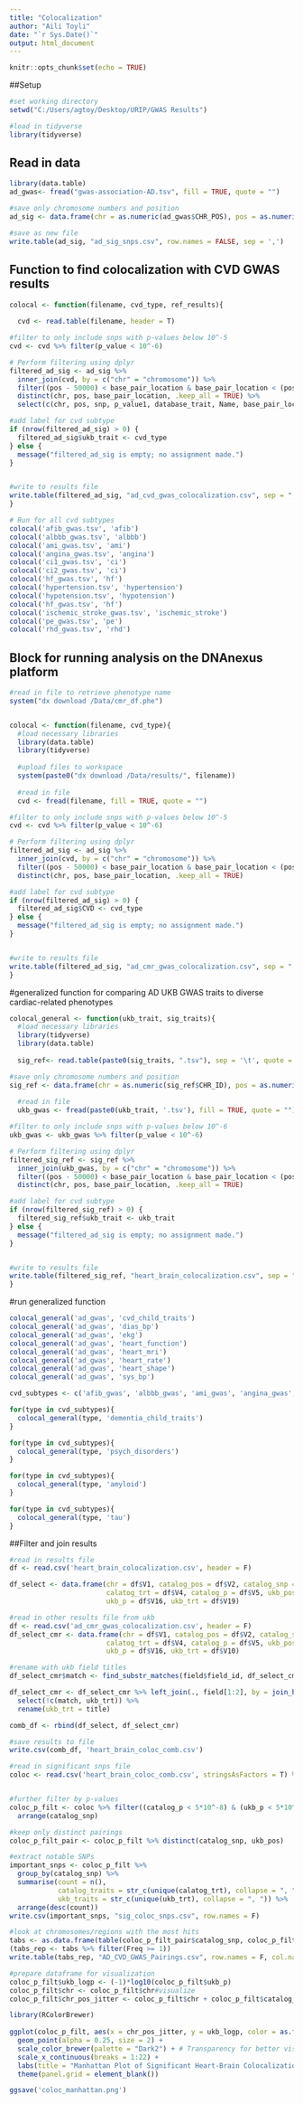 ---
title: "Colocalization"
author: "Aili Toyli"
date: "`r Sys.Date()`"
output: html_document
---

```{r setup, include=FALSE}
knitr::opts_chunk$set(echo = TRUE)
```
##Setup
```{r}
#set working directory
setwd("C:/Users/agtoy/Desktop/URIP/GWAS Results")

#load in tidyverse
library(tidyverse)
```

## Read in data
```{r}
library(data.table)
ad_gwas<- fread("gwas-association-AD.tsv", fill = TRUE, quote = "")

#save only chromosome numbers and position
ad_sig <- data.frame(chr = as.numeric(ad_gwas$CHR_POS), pos = as.numeric(ad_gwas$`REPORTED GENE(S)`), snp = ad_gwas$MERGED, database_trait = ad_gwas$INITIAL_SAMPLE_SIZE, p_value1 = ad_gwas$PVALUE_MLOG)

#save as new file
write.table(ad_sig, "ad_sig_snps.csv", row.names = FALSE, sep = ',')


```


## Function to find colocalization with CVD GWAS results
```{r}
colocal <- function(filename, cvd_type, ref_results){
  
  cvd <- read.table(filename, header = T)

#filter to only include snps with p-values below 10^-5
cvd <- cvd %>% filter(p_value < 10^-6)

# Perform filtering using dplyr
filtered_ad_sig <- ad_sig %>%
  inner_join(cvd, by = c("chr" = "chromosome")) %>% 
  filter((pos - 50000) < base_pair_location & base_pair_location < (pos + 50000)) %>% 
  distinct(chr, pos, base_pair_location, .keep_all = TRUE) %>% 
  select(c(chr, pos, snp, p_value1, database_trait, Name, base_pair_location, p_value))

#add label for cvd subtype
if (nrow(filtered_ad_sig) > 0) {
  filtered_ad_sig$ukb_trait <- cvd_type
} else {
  message("filtered_ad_sig is empty; no assignment made.")
}


#write to results file
write.table(filtered_ad_sig, "ad_cvd_gwas_colocalization.csv", sep = ",", col.names = FALSE, row.names = FALSE, append = TRUE)
}
```


```{r}
# Run for all cvd subtypes
colocal('afib_gwas.tsv', 'afib')
colocal('albbb_gwas.tsv', 'albbb')
colocal('ami_gwas.tsv', 'ami')
colocal('angina_gwas.tsv', 'angina')
colocal('ci1_gwas.tsv', 'ci')
colocal('ci2_gwas.tsv', 'ci')
colocal('hf_gwas.tsv', 'hf')
colocal('hypertension.tsv', 'hypertension')
colocal('hypotension.tsv', 'hypotension')
colocal('hf_gwas.tsv', 'hf')
colocal('ischemic_stroke_gwas.tsv', 'ischemic_stroke')
colocal('pe_gwas.tsv', 'pe')
colocal('rhd_gwas.tsv', 'rhd')
```

## Block for running analysis on the DNAnexus platform
```{r}
#read in file to retrieve phenotype name
system("dx download /Data/cmr_df.phe")


colocal <- function(filename, cvd_type){
  #load necessary libraries
  library(data.table)
  library(tidyverse)
  
  #upload files to workspace
  system(paste0("dx download /Data/results/", filename))
  
  #read in file
  cvd <- fread(filename, fill = TRUE, quote = "")

#filter to only include snps with p-values below 10^-5
cvd <- cvd %>% filter(p_value < 10^-6)

# Perform filtering using dplyr
filtered_ad_sig <- ad_sig %>%
  inner_join(cvd, by = c("chr" = "chromosome")) %>% 
  filter((pos - 50000) < base_pair_location & base_pair_location < (pos + 50000)) %>% 
  distinct(chr, pos, base_pair_location, .keep_all = TRUE)

#add label for cvd subtype
if (nrow(filtered_ad_sig) > 0) {
  filtered_ad_sig$CVD <- cvd_type
} else {
  message("filtered_ad_sig is empty; no assignment made.")
}


#write to results file
write.table(filtered_ad_sig, "ad_cmr_gwas_colocalization.csv", sep = ",", col.names = FALSE, row.names = FALSE, append = TRUE)
}
```

#generalized function for comparing AD UKB GWAS traits to diverse cardiac-related phenotypes
```{r}
colocal_general <- function(ukb_trait, sig_traits){
  #load necessary libraries
  library(tidyverse)
  library(data.table)
  
  sig_ref<- read.table(paste0(sig_traits, ".tsv"), sep = '\t', quote = "", header = T)

#save only chromosome numbers and position
sig_ref <- data.frame(chr = as.numeric(sig_ref$CHR_ID), pos = as.numeric(sig_ref$CHR_POS), snp = sig_ref$SNPS, database_trait = sig_ref$MAPPED_TRAIT, p_value1 = sig_ref$P.VALUE)
  
  #read in file
  ukb_gwas <- fread(paste0(ukb_trait, '.tsv'), fill = TRUE, quote = "")

#filter to only include snps with p-values below 10^-6
ukb_gwas <- ukb_gwas %>% filter(p_value < 10^-6)

# Perform filtering using dplyr
filtered_sig_ref <- sig_ref %>%
  inner_join(ukb_gwas, by = c("chr" = "chromosome")) %>% 
  filter((pos - 50000) < base_pair_location & base_pair_location < (pos + 50000)) %>% 
  distinct(chr, pos, base_pair_location, .keep_all = TRUE)

#add label for cvd subtype
if (nrow(filtered_sig_ref) > 0) {
  filtered_sig_ref$ukb_trait <- ukb_trait
} else {
  message("filtered_ad_sig is empty; no assignment made.")
}


#write to results file
write.table(filtered_sig_ref, "heart_brain_colocalization.csv", sep = ",", col.names = FALSE, row.names = FALSE, append = TRUE)
}
```

#run generalized function
```{r}
colocal_general('ad_gwas', 'cvd_child_traits')
colocal_general('ad_gwas', 'dias_bp')
colocal_general('ad_gwas', 'ekg')
colocal_general('ad_gwas', 'heart_function')
colocal_general('ad_gwas', 'heart_mri')
colocal_general('ad_gwas', 'heart_rate')
colocal_general('ad_gwas', 'heart_shape')
colocal_general('ad_gwas', 'sys_bp')

cvd_subtypes <- c('afib_gwas', 'albbb_gwas', 'ami_gwas', 'angina_gwas', 'ci1_gwas', 'ci2_gwas', 'hf_gwas', 'hypertension', 'hypotension', 'ischemic_stroke_gwas', 'pe_gwas', 'rhd_gwas')

for(type in cvd_subtypes){
  colocal_general(type, 'dementia_child_traits')
}

for(type in cvd_subtypes){
  colocal_general(type, 'psych_disorders')
}

for(type in cvd_subtypes){
  colocal_general(type, 'amyloid')
}

for(type in cvd_subtypes){
  colocal_general(type, 'tau')
}
```

##Filter and join results
```{r}
#read in results file
df <- read.csv('heart_brain_colocalization.csv', header = F)

df_select <- data.frame(chr = df$V1, catalog_pos = df$V2, catalog_snp = df$V3,
                        calatog_trt = df$V4, catalog_p = df$V5, ukb_pos = df$V7,
                        ukb_p = df$V16, ukb_trt = df$V19)

#read in other results file from ukb
df <- read.csv('ad_cmr_gwas_colocalization.csv', header = F)
df_select_cmr <- data.frame(chr = df$V1, catalog_pos = df$V2, catalog_snp = df$V3,
                        calatog_trt = df$V4, catalog_p = df$V5, ukb_pos = df$V7,
                        ukb_p = df$V16, ukb_trt = df$V10)

#rename with ukb field titles
df_select_cmr$match <- find_substr_matches(field$field_id, df_select_cmr$ukb_trt)

df_select_cmr <- df_select_cmr %>% left_join(., field[1:2], by = join_by(match==field_id)) %>% 
  select(!c(match, ukb_trt)) %>% 
  rename(ukb_trt = title)

comb_df <- rbind(df_select, df_select_cmr)

#save results to file
write.csv(comb_df, 'heart_brain_coloc_comb.csv')
```

```{r}
#read in significant snps file
coloc <- read.csv('heart_brain_coloc_comb.csv', stringsAsFactors = T) %>% select(-X)


#further filter by p-values
coloc_p_filt <- coloc %>% filter((catalog_p < 5*10^-8) & (ukb_p < 5*10^-8))%>%
  arrange(catalog_snp) 

#keep only distinct pairings
coloc_p_filt_pair <- coloc_p_filt %>% distinct(catalog_snp, ukb_pos)

#extract notable SNPs
important_snps <- coloc_p_filt %>% 
  group_by(catalog_snp) %>% 
  summarise(count = n(), 
            catalog_traits = str_c(unique(calatog_trt), collapse = ", "),
            ukb_traits = str_c(unique(ukb_trt), collapse = ", ")) %>% 
  arrange(desc(count))
write.csv(important_snps, "sig_coloc_snps.csv", row.names = F)

#look at chromosomes/regions with the most hits
tabs <- as.data.frame(table(coloc_p_filt_pair$catalog_snp, coloc_p_filt_pair$ukb_pos))
(tabs_rep <- tabs %>% filter(Freq >= 1))
write.table(tabs_rep, "AD_CVD_GWAS_Pairings.csv", row.names = F, col.names = T, sep = ',')

#prepare dataframe for visualization
coloc_p_filt$ukb_logp <- (-1)*log10(coloc_p_filt$ukb_p)
coloc_p_filt$chr <- coloc_p_filt$chr#visualize
coloc_p_filt$chr_pos_jitter <- coloc_p_filt$chr + coloc_p_filt$catalog_pos/10^8 - 0.5 + runif(length(coloc_p_filt$catalog_pos), -0.2, 0.2)

library(RColorBrewer)
  
ggplot(coloc_p_filt, aes(x = chr_pos_jitter, y = ukb_logp, color = as.factor(chr))) +
  geom_point(alpha = 0.25, size = 2) + 
  scale_color_brewer(palette = "Dark2") + # Transparency for better visibility # Alternate colors+
  scale_x_continuous(breaks = 1:22) +
  labs(title = "Manhattan Plot of Significant Heart-Brain Colocalizations", x = "Genomic Position", y = "-log10(P-value)", color = 'Chromosome') + 
  theme(panel.grid = element_blank())

ggsave('coloc_manhattan.png')

```

